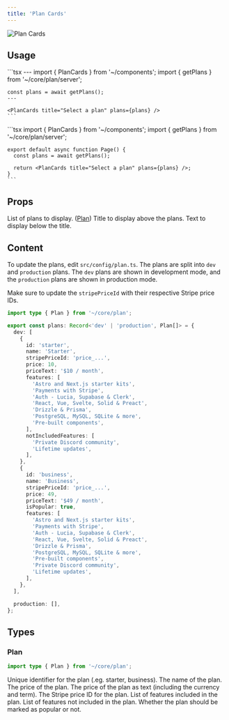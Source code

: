 ```yaml
---
title: 'Plan Cards'
---
```


<img src="/images/plancards.png" alt="Plan Cards" />

## Usage

<Tabs>
  <Tab title="Astro">
    ```tsx
    ---
    import { PlanCards } from '~/components';
    import { getPlans } from '~/core/plan/server';

    const plans = await getPlans();
    ---
    
    <PlanCards title="Select a plan" plans={plans} />
    ```
  </Tab>

  <Tab title="Next.js">
    ```tsx
    import { PlanCards } from '~/components';
    import { getPlans } from '~/core/plan/server';

    export default async function Page() {
      const plans = await getPlans();

      return <PlanCards title="Select a plan" plans={plans} />;
    }
    ```
  </Tab>
</Tabs>

## Props

<ResponseField name="plans" type="Plan[]" required>
  List of plans to display. (<a href="#plan">Plan</a>)
</ResponseField>

<ResponseField name="title" type="string">
  Title to display above the plans.
</ResponseField>

<ResponseField name="text" type="string">
  Text to display below the title.
</ResponseField>

## Content

To update the plans, edit `src/config/plan.ts`. The plans are split into `dev` and `production` plans. The `dev` plans are shown in development mode, and the `production` plans are shown in production mode.

Make sure to update the `stripePriceId` with their respective Stripe price IDs.

```typescript
import type { Plan } from '~/core/plan';

export const plans: Record<'dev' | 'production', Plan[]> = {
  dev: [
    {
      id: 'starter',
      name: 'Starter',
      stripePriceId: 'price_...',
      price: 10,
      priceText: '$10 / month',
      features: [
        'Astro and Next.js starter kits',
        'Payments with Stripe',
        'Auth - Lucia, Supabase & Clerk',
        'React, Vue, Svelte, Solid & Preact',
        'Drizzle & Prisma',
        'PostgreSQL, MySQL, SQLite & more',
        'Pre-built components',
      ],
      notIncludedFeatures: [
        'Private Discord community',
        'Lifetime updates',
      ],
    },
    {
      id: 'business',
      name: 'Business',
      stripePriceId: 'price_...',
      price: 49,
      priceText: '$49 / month',
      isPopular: true,
      features: [
        'Astro and Next.js starter kits',
        'Payments with Stripe',
        'Auth - Lucia, Supabase & Clerk',
        'React, Vue, Svelte, Solid & Preact',
        'Drizzle & Prisma',
        'PostgreSQL, MySQL, SQLite & more',
        'Pre-built components',
        'Private Discord community',
        'Lifetime updates',
      ],
    },
  ],

  production: [],
};
```

## Types

### Plan

```typescript
import type { Plan } from '~/core/plan';
```

<ResponseField name="id" type="string" required>
  Unique identifier for the plan (.eg. starter, business).
</ResponseField>

<ResponseField name="name" type="string" required>
  The name of the plan.
</ResponseField>

<ResponseField name="price" type="number" required>
  The price of the plan.
</ResponseField>

<ResponseField name="priceText" type="string" required>
  The price of the plan as text (including the currency and term).
</ResponseField>

<ResponseField name="stripePriceId" type="string" required>
  The Stripe price ID for the plan.
</ResponseField>

<ResponseField name="features" type="string[]" required>
  List of features included in the plan.
</ResponseField>

<ResponseField name="notIncludedFeatures" type="string[]">
  List of features not included in the plan.
</ResponseField>

<ResponseField name="isPopular" type="boolean">
  Whether the plan should be marked as popular or not.
</ResponseField>
